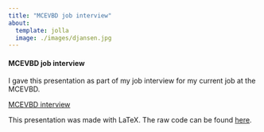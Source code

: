 ---
title: "MCEVBD job interview"
about:
  template: jolla
  image: ./images/djansen.jpg
---

#### MCEVBD job interview 

I gave this presentation as part of my job interview for my current job at the MCEVBD.

<a href="../files/MCEVBD_interview/MCEVBD_presentation.pdf  ">MCEVBD interview</a>

This presentation was made with LaTeX. The raw code can be found [here](JansenD_presentation.Rtex).
